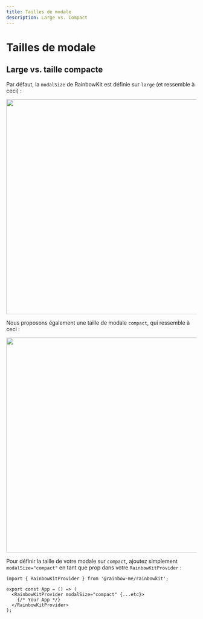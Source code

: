 ```yaml
---
title: Tailles de modale
description: Large vs. Compact
---
```


# Tailles de modale

## Large vs. taille compacte

Par défaut, la `modalSize` de RainbowKit est définie sur `large` (et ressemble à ceci) :

<Img src="/modal-default.png" height="569" width="1029" />

Nous proposons également une taille de modale `compact`, qui ressemble à ceci :

<Img src="/modal-compact.png" height="569" width="1029" />

Pour définir la taille de votre modale sur `compact`, ajoutez simplement `modalSize="compact"` en tant que prop dans votre `RainbowKitProvider` :

```tsx
import { RainbowKitProvider } from '@rainbow-me/rainbowkit';

export const App = () => (
  <RainbowKitProvider modalSize="compact" {...etc}>
    {/* Your App */}
  </RainbowKitProvider>
);
```
